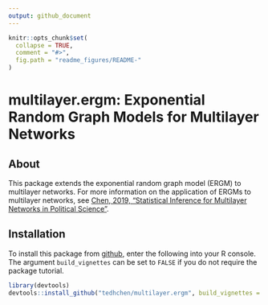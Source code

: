 ```yaml
---
output: github_document
---
```


<!-- README.md is generated from README.Rmd. Please edit that file -->

```r
knitr::opts_chunk$set(
  collapse = TRUE,
  comment = "#>",
  fig.path = "readme_figures/README-"
)
```

# multilayer.ergm: Exponential Random Graph Models for Multilayer Networks



## About 

This package extends the exponential random graph model (ERGM) to multilayer networks. For more information on the application of ERGMs to multilayer networks, see [Chen, 2019, "Statistical Inference for Multilayer Networks in Political Science"](https://papers.ssrn.com/sol3/papers.cfm?abstract_id=3189835).

## Installation

To install this package from [github](https://github.com/tedhchen/multilayer.ergm), enter the following into your R console. The argument ``build_vignettes`` can be set to ``FALSE`` if you do not require the package tutorial.
```r
library(devtools)
devtools::install_github("tedhchen/multilayer.ergm", build_vignettes = TRUE)
```




